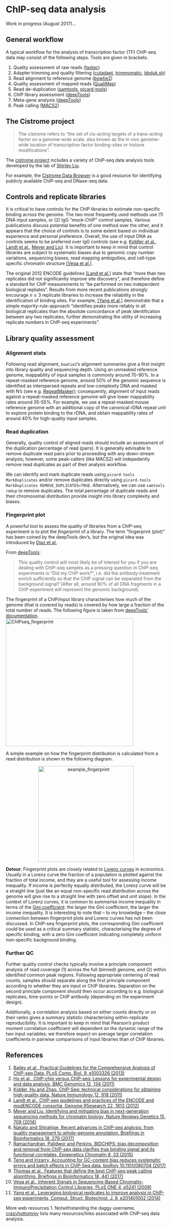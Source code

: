 # ChIP-seq data analysis

Work in progress (August 2017)...

## General workflow

A typical workflow for the analysis of transcription factor (TF) ChIP-seq data may consist of the following steps. Tools are given in brackets.

1. Quality assessment of raw reads ([fastqc](http://www.bioinformatics.babraham.ac.uk/projects/fastqc/))
2. Adapter trimming and quality filtering ([cutadapt](http://cutadapt.readthedocs.io/en/stable/guide.html), [trimmomatic](http://www.usadellab.org/cms/?page=trimmomatic), [bbduk.sh](https://sourceforge.net/projects/bbmap/))
3. Read alignment to reference genome ([bowtie2](http://bowtie-bio.sourceforge.net/bowtie2/index.shtml))
4. Quality assessment of mapped reads ([QualiMap](http://qualimap.bioinfo.cipf.es/))
5. Read de-duplication ([samtools](http://www.htslib.org/), [picard-tools](https://broadinstitute.github.io/picard/))
6. ChIP library assessment ([deepTools](https://deeptools.github.io/))
7. Meta-gene analysis ([deepTools](https://deeptools.github.io/))
7. Peak calling ([MACS2](https://github.com/taoliu/MACS))

## The Cistrome project

> The cistrome refers to "the set of cis-acting targets of a trans-acting factor on a genome-wide scale, also known as the in vivo genome-wide location of transcription factor binding-sites or histone modifications".

The [cistrome project](http://www.cistrome.org/Cistrome/Cistrome_Project.html) includes a variety of ChIP-seq data analysis tools developed by the lab of [Shirley Liu](http://liulab.dfci.harvard.edu/).

For example, the [Cistrome Data Browser](http://cistrome.org/db/#/) is a good resource for identifying publicly available ChIP-seq and DNase-seq data.

## Controls and replicate libraries

It is critical to have controls for the ChIP libraries to estimate non-specific binding across the genome. The two most frequently used methods use (1) DNA input samples, or (2) IgG "mock-ChIP" control samples. Various publications discuss potential benefits of one method over the other, and it appears that the choice of controls is to some extent based on individual experience and personal preference. Overall, the use of input DNA as controls seems to be preferred over IgG controls (see e.g. [Kiddler et al.](http://www.nature.com/ni/journal/v12/n10/abs/ni.2117.html), [Landt et al.](http://genome.cshlp.org/content/22/9/1813.long), [Meyer and Liu](http://www.nature.com/nrg/journal/v15/n11/full/nrg3788.html)). It is important to keep in mind that control libraries are subject to systematic biases due to genomic copy number variations, sequencing biases, read mapping ambiguities, and cell-type specific chromatin structure [[Vega et al.]](http://journals.plos.org/plosone/article?id=10.1371/journal.pone.0005241).

The original 2012 ENCODE guidelines [[Land et al.]](http://genome.cshlp.org/content/22/9/1813.long) state that "more than two replicates did not significantly improve site discovery", and therefore define a standard for ChIP measurements to "be performed on two independent biological repliates". Results from more recent publications strongly encourage $n\geq 3$ replicate libraries to increase the reliability in the identification of binding sites. For example, [[Yang et al.]](https://www.ncbi.nlm.nih.gov/pmc/articles/PMC3962196/) demonstrate that a simple majority-rule-approach "identifies peaks more reliably in all biological replicates than the absolute concordance of peak identification between any two replicates, further demonstrating the utility of increasing replicate numbers in ChIP-seq experiments".

## Library quality assessment

### Alignment stats

Following read alignment, `bowtie2`'s alignment summaries give a first insight into library quality and sequencing depth. Using an unmasked reference genome, mappability of input samples is commonly around 70-90%. In a repeat-masked reference genome, around 50% of the genomic sequence is identified as interspersed repeats and low-complexity DNA and masked with N's (see e.g. [RepeatMasker](http://www.repeatmasker.org/)); consequently, alignment of input reads against a repeat-masked reference genome will give lower mappability rates around 35-55%. For example, we use a repeat-masked mouse reference genome with an additional copy of the canonical rDNA repeat unit to explore protein binding to the rDNA, and obtain mappability rates of around 40% for high-quality input samples.  


### Read duplication

Generally, quality control of aligned reads should include an assessment of the duplication percentage of read (pairs). It is generally advisable to remove duplicate read pairs prior to proceeding with any down-stream analysis; however, some peak-callers (like MACS2) will indepedently remove read duplicates as part of their analysis workflow.

We can identify and mark duplicate reads using `picard-tools MarkDuplicates` and/or remove duplicates directly using `picard-tools MarkDuplicates REMOVE_DUPLICATES=TRUE`. Alternatively, we can use `samtools rmdup` to remove duplicates. The total percentage of duplicate reads and their chromosomal distribution provide insight into library complexity and biases.  


### Fingerprint plot

A powerful tool to assess the quality of libraries from a ChIP-seq experiment is to plot the *fingerprint* of a library. The term "fingerprint (plot)" has been coined by the deepTools dev's, but the original idea was introduced by [Diaz et al.](https://github.com/songlab/chance/wiki/CHANCE-Manual#checking-the-strength-of-enrichment-in-the-ip)

From [deepTools](http://deeptools.readthedocs.io/en/latest/content/tools/plotFingerprint.html):

> This quality control will most likely be of interest for you if you are dealing with ChIP-seq samples as a pressing question in ChIP-seq experiments is “Did my ChIP work?”, i.e. did the antibody-treatment enrich sufficiently so that the ChIP signal can be separated from the background signal? (After all, around 90% of all DNA fragments in a ChIP experiment will represent the genomic background).

The fingerprint of a ChIP/input library characterises how much of the genome (that is covered by reads) is covered by how large a fraction of the total number of reads. The following figure is taken from [deepTools' documentation](http://deeptools.readthedocs.io/en/latest/content/tools/plotFingerprint.html).
<img src="ChIPseq_fingerprint.png" alt="ChIPseq_fingerprint" style="height: 400px;"/>

A simple example on how the fingerprint distribution is calculated from a read distribution is shown in the following diagram.
<p style="text-align:center; margin-top:1em"><img src="example_fingerprint.png" alt="example_fingerprint" style="height: 300px;"/></p>

**Detour**: Fingerprint plots are closely related to [Lorenz curves](https://en.wikipedia.org/wiki/Lorenz_curve) in economics. Usually in a Lorenz curve the fraction of a population is plotted against the fraction of total income, and they are a useful tool for assessing income inequality. If income is perfectly equally distributed, the Lorenz curve will be a straight line (just like an equal non-specific read distribution across the genome will give rise to a straight line with zero offset and unit slope). In the context of Lorenz curves, it is common to summarise income inequality in terms of the [Gini coefficient](https://en.wikipedia.org/wiki/Gini_coefficient): the larger the Gini coefficient, the larger the income inequality. It is interesting to note that -- to my knowledge -- the close connection between fingerprint plots and Lorenz curves has not been discussed. In ChIP-seq fingerprint plots, the corresponding Gini coefficient could be used as a critical summary statistic, characterising the degree of specific binding, with a zero Gini coefficient indicating completely uniform non-specific background binding.      


### Further QC

Further quality control checks typically involve a principle component analysis of read coverage (1) across the full (binned) genome, and (2) within identified common peak regions. Following appropriate centering of read counts, samples should separate along the first principle component according to whether they are input or ChIP libraries. Separation on the second principle component should then occur according to e.g. biological replicates, time-points or ChIP antibody (depending on the experiment design).

Additionally, a correlation analysis based on either counts directly or on their ranks gives a summary statistic characterising within-replicate reproducibility. It is important to keep in mind that Pearson's product moment correlation coefficient will dependent on the dynamic range of the two input variables; we therefore expect on average larger correlation coefficients in pairwise comparisons of input libraries than of ChIP libraries.


## References

1. [Bailey et al., Practical Guidelines for the Comprehensive Analysis of ChIP-seq Data, PLoS Comp. Biol. 9, e1003326 (2013)](http://journals.plos.org/ploscompbiol/article?id=10.1371/journal.pcbi.1003326)
2. [Ho et al., ChIP-chip versus ChIP-seq: Lessons for experimental design and data analysis, BMC Genomics 12, 134 (2011)](https://bmcgenomics.biomedcentral.com/articles/10.1186/1471-2164-12-134)
3. [Kidder, Hu and Zhao, ChIP-Seq: technical considerations for obtaining high-quality data, Nature Immunology 12, 918 (2011)](http://www.nature.com/ni/journal/v12/n10/abs/ni.2117.html)
4. [Landt et al., ChIP-seq guidelines and practices of the ENCODE and modENCODE consortia, Genome R5esearch 22, 1813 (2012)](http://genome.cshlp.org/content/22/9/1813.long)
5. [Meyer and Liu, Identifying and mitigating bias in next-generation sequencing methods for chromatin biology, Nature Reviews Genetics 15, 709 (2014)](http://www.nature.com/nrg/journal/v15/n11/full/nrg3788.html)
6. [Nakato and Shirahige, Recent advances in ChIP-seq analysis: from quality management to whole-genome annotation, Briefings in Bioinformatics 18, 279 (2017)](https://academic.oup.com/bib/article/18/2/279/2453282/Recent-advances-in-ChIP-seq-analysis-from-quality)
7. [Ramachandran, Palidwor and Perkins, BIDCHIPS: bias decomposition and removal from ChIP-seq data clarifies true binding signal and its functional correlates, Epigenetics Chromatin 8, 33 (2015)](https://www.ncbi.nlm.nih.gov/pmc/articles/PMC4574076/)
8. [Teng and Irizarry, Accounting for GC-content bias reduces systematic errors and batch effects in ChIP-Seq data, bioRxiv 10.1101/090704 (2017)](http://www.biorxiv.org/content/early/2017/01/15/090704)
9. [Thomas et al., Features that define the best ChIP-seq peak calling algorithms, Briefings in Bioinformatics 18, 441 (2017)](https://academic.oup.com/bib/article/18/3/441/2453291/Features-that-define-the-best-ChIP-seq-peak)
10. [Vega et al., Inherent Signals in Sequencing-Based Chromatin-ImmunoPrecipitation Control Libraries, PLoS ONE 4, e5241 (2009)](http://journals.plos.org/plosone/article?id=10.1371/journal.pone.0005241)
11. [Yang et al., Leveraging biological replicates to improve analysis in ChIP-seq experiments, Comput. Struct. Biotechnol. J. 9, e201401002 (2014)](https://www.ncbi.nlm.nih.gov/pmc/articles/PMC3962196/)

More web resources
1. Notwithstanding the daggy username, [crazyhottommy](https://github.com/crazyhottommy/ChIP-seq-analysis) lists many resources/links associated with ChIP-seq data analysis.
